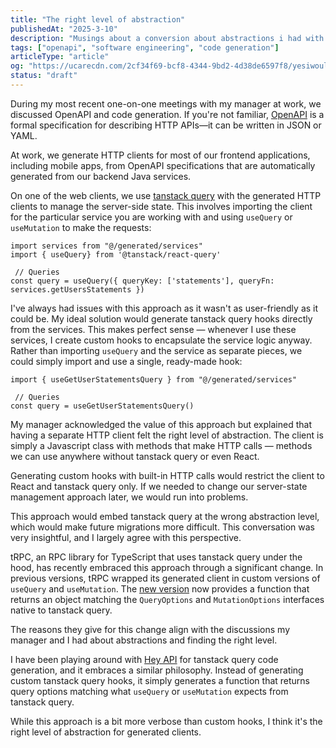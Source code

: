 ```yaml
---
title: "The right level of abstraction"
publishedAt: "2025-3-10"
description: "Musings about a conversion about abstractions i had with my manager"
tags: ["openapi", "software engineering", "code generation"]
articleType: "article"
og: "https://ucarecdn.com/2cf34f69-bcf8-4344-9bd2-4d38de6597f8/yesiwouldusereduxin2024.png"
status: "draft"
---
```



During my most recent one-on-one meetings with my manager at work, we discussed OpenAPI and code generation. If you're not familiar, [OpenAPI](https://www.openapis.org/) is a formal specification for describing HTTP APIs—it can be written in JSON or YAML. 

At work, we generate HTTP clients for most of our frontend applications, including mobile apps, from OpenAPI specifications that are automatically generated from our backend Java services.

On one of the web clients, we use [tanstack query](https://tanstack.com/query/latest) with the generated HTTP clients to manage the server-side state. This involves importing the client for the particular service you are working with and using `useQuery` or `useMutation` to make the requests:

```tsx
import services from "@/generated/services"
import { useQuery} from '@tanstack/react-query'

 // Queries
const query = useQuery({ queryKey: ['statements'], queryFn: services.getUsersStatements })
```

I've always had issues with this approach as it wasn't as user-friendly as it could be. My ideal solution would generate tanstack query hooks directly from the services. This makes perfect sense — whenever I use these services, I create custom hooks to encapsulate the service logic anyway. Rather than importing `useQuery` and the service as separate pieces, we could simply import and use a single, ready-made hook:

```tsx
import { useGetUserStatementsQuery } from "@/generated/services"

 // Queries
const query = useGetUserStatementsQuery()
```

My manager acknowledged the value of this approach but explained that having a separate HTTP client felt the right level of abstraction. The client is simply a Javascript class with methods that make HTTP calls — methods we can use anywhere without tanstack query or even React. 

Generating custom hooks with built-in HTTP calls would restrict the client to React and tanstack query only. If we needed to change our server-state management approach later, we would run into problems. 

This approach would embed tanstack query at the wrong abstraction level, which would make future migrations more difficult. This conversation was very insightful, and I largely agree with this perspective.


tRPC, an RPC library for TypeScript that uses tanstack query under the hood, has recently embraced this approach through a significant change. In previous versions, tRPC wrapped its generated client in custom versions of `useQuery` and `useMutation`. The [new version](https://trpc.io/blog/introducing-tanstack-react-query-client) now provides a function that returns an object matching the `QueryOptions` and `MutationOptions` interfaces native to tanstack query.

The reasons they give for this change align with the discussions my manager and I had about abstractions and finding the right level.

I have been playing around with [Hey API](https://heyapi.dev/) for tanstack query code generation, and it embraces a similar philosophy. Instead of generating custom tanstack query hooks, it simply generates a function that returns query options matching what `useQuery` or `useMutation` expects from tanstack query. 

While this approach is a bit more verbose than custom hooks, I think it's the right level of abstraction for generated clients.